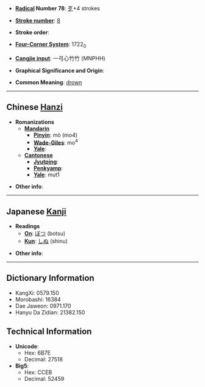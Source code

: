 * '''[[Wiktionary:Chinese radical index| Radical]] Number 78''': [[Wiktionary:Chinese radical index 歹|歹]]+4 strokes

* '''[[Wiktionary:Chinese total strokes index|Stroke number]]''': [[Wiktionary:Chinese total strokes index 8|8]]

* '''Stroke order''': 

* '''[[Wiktionary:Chinese four corner index|Four-Corner System]]''': 1722<sub>0</sub>

* '''[[Wiktionary:Chinese Cangjie index|Cangjie input]]''': 一弓心竹竹 (MNPHH)

* '''Graphical Significance and Origin''': 

* '''Common Meaning''': [[drown]]

----

== Chinese [[Hanzi]] ==

* '''Romanizations'''
** '''[[Mandarin]]'''
*** '''[[Pinyin]]''': mò (mo4)
*** '''[[Wade-Giles]]''': mo<sup>4</sup>
*** '''[[Yale]]''': 
** '''[[Cantonese]]'''
*** '''[[Jyutping]]''':
*** '''[[Penkyamp]]''': 
*** '''[[Yale]]''': mut1

* '''Other info''': 

----

== Japanese [[Kanji]] ==

* '''Readings'''
** '''[[On]]''': [[ぼつ]] (botsu)
** '''[[Kun]]''': [[しぬ]] (shinu)

* '''Other info''':  

----

== Dictionary Information ==

* KangXi: 0579.150
* Morobashi: 16384
* Dae Jaweon: 0971.170
* Hanyu Da Zidian: 21382.150

== Technical Information ==

* '''Unicode''':
** Hex: 6B7E
** Decimal: 27518
* '''Big5''':
** Hex: CCEB
** Decimal: 52459
